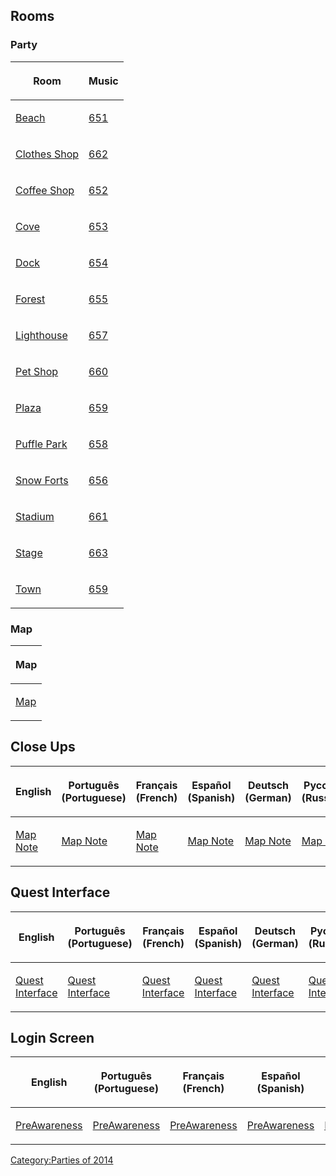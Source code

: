 {{CPW|Puffle Party 2014|Festa dos Puffles 2014}}

==Rooms==
===Party===
<center>
{|class="wikitable" border="1"
!Room!!Music
|-
|[[Media:RoomsBeach-PuffleParty2014.swf|Beach]]||[[Media:Music651.swf|651]]
|-
|[[Media:RoomsShop-PuffleParty2014.swf|Clothes Shop]]||[[Media:Music662.swf|662]]
|-
|[[Media:RoomsCoffee-PuffleParty2014.swf|Coffee Shop]]||[[Media:Music652.swf|652]]
|-
|[[Media:RoomsCove-PuffleParty2014.swf|Cove]]||[[Media:Music653.swf|653]]
|-
|[[Media:RoomsDock-PuffleParty2014.swf|Dock]]||[[Media:Music654.swf|654]]
|-
|[[Media:RoomsForest-PuffleParty2014.swf|Forest]]||[[Media:Music655.swf|655]]
|-
|[[Media:RoomsLight-PuffleParty2014.swf|Lighthouse]]||[[Media:Music657.swf|657]]
|-
|[[Media:RoomsPet-PuffleParty2014.swf|Pet Shop]]||[[Media:Music660.swf|660]]
|-
|[[Media:RoomsPlaza-PuffleParty2014.swf|Plaza]]||[[Media:Music659.swf|659]]
|-
|[[Media:RoomsPark.swf|Puffle Park]]||[[Media:Music658.swf|658]]
|-
|[[Media:RoomsForts-PuffleParty2014.swf|Snow Forts]]||[[Media:Music656.swf|656]]
|-
|[[Media:RoomsRink-PuffleParty2014.swf|Stadium]]||[[Media:Music661.swf|661]]
|-
|[[Media:RoomsStage-PuffleParty2014.swf|Stage]]||[[Media:Music663.swf|663]]
|-
|[[Media:RoomsTown-PuffleParty2014.swf|Town]]||[[Media:Music659.swf|659]]
|}
</center>

===Map===
<center>
{|class="wikitable" border="1"
!Map
|-
|[[Media:PuffleParty2014Map.swf|Map]]
|}
</center>

==Close Ups==
<center>
{|class="wikitable" border="1"
!English
!Português (Portuguese)
!Français (French)
!Español (Spanish)
!Deutsch (German)
!Русский (Russian)
|-
|[[Media:PuffleParty2014MapNoteEN.swf|Map Note]]||[[Media:PuffleParty2014MapNotePT.swf|Map Note]]||[[Media:PuffleParty2014MapNoteFR.swf|Map Note]]||[[Media:PuffleParty2014MapNoteES.swf|Map Note]]||[[Media:PuffleParty2014MapNoteDE.swf|Map Note]]||[[Media:PuffleParty2014MapNoteRU.swf|Map Note]]
|}
</center>

== Quest Interface ==
<center>
{|class="wikitable" border="1"
!English
!Português (Portuguese)
!Français (French)
!Español (Spanish)
!Deutsch (German)
!Русский (Russian)
|-
|[[Media:PuffleParty2014QuestInterfaceEN.swf|Quest Interface]]||[[Media:PuffleParty2014QuestInterfacePT.swf|Quest Interface]]||[[Media:PuffleParty2014QuestInterfaceFR.swf|Quest Interface]]||[[Media:PuffleParty2014QuestInterfaceES.swf|Quest Interface]]||[[Media:PuffleParty2014QuestInterfaceDE.swf|Quest Interface]]||[[Media:PuffleParty2014QuestInterfaceRU.swf|Quest Interface]]
|}
</center>

==Login Screen==
<center>
{|class="wikitable" border="1"
!English
!Português (Portuguese)
!Français (French)
!Español (Spanish)
!Deutsch (German)
!Русский (Russian)
|-
|[[Media:LoginScreen-ENPuffleParty2014PreAwareness.swf|PreAwareness]]||[[Media:LoginScreen-PTPuffleParty2014PreAwareness.swf|PreAwareness]]||[[Media:LoginScreen-FRPuffleParty2014PreAwareness.swf|PreAwareness]]||[[Media:LoginScreen-ESPuffleParty2014PreAwareness.swf|PreAwareness]]||[[Media:LoginScreen-DEPuffleParty2014PreAwareness.swf|PreAwareness]]||[[Media:LoginScreen-RUPuffleParty2014TourPreAwareness.swf|PreAwareness]]

|}
</center>
{{Parties}}

[[Category:Parties of 2014]]